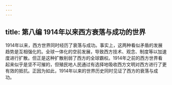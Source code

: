 ```yaml
---
---
---
```

title: 第八编 1914年以来西方衰落与成功的世界
---




1914年以来，西方世界同时经历了衰落与成功。事实上，这两种看似矛盾的发展趋势是互相强化的。全球一体化的空前发展，导致西方技术、观念、制度等以加速度进行扩散。但正是这种扩散削弱了西方的全球霸权。1914年之前的西方世界看起来似乎是坚不可摧的，但殖民地人民通过有选择地吸收西方文明对西方进行了更有效的抵抗。正因为如此，1914年以来的世界历史同时见证了西方的衰落与成功。